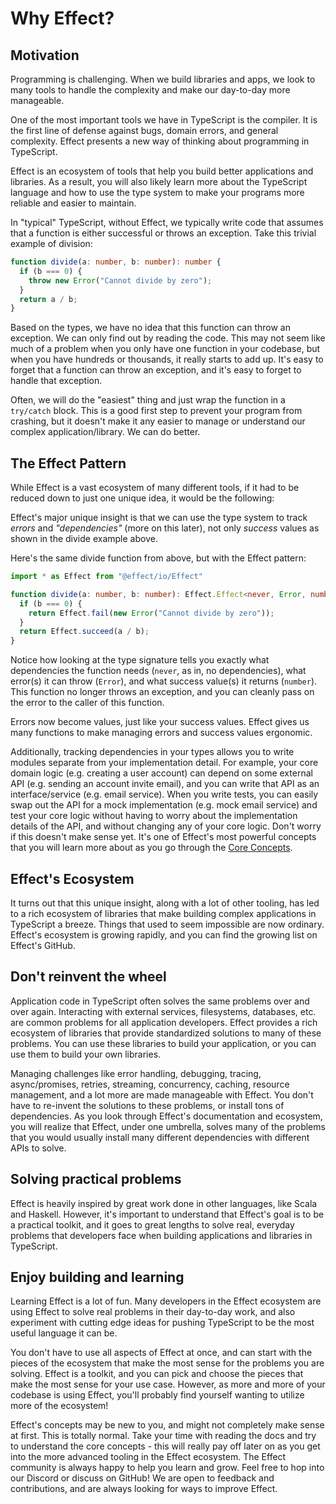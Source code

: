 # Why Effect?

## Motivation

Programming is challenging. When we build libraries and apps, we look to many tools to handle the complexity and make our day-to-day more manageable.

One of the most important tools we have in TypeScript is the compiler. It is the first line of defense against bugs, domain errors, and general complexity. Effect presents a new way of thinking about programming in TypeScript.

Effect is an ecosystem of tools that help you build better applications and libraries. As a result, you will also likely learn more about the TypeScript language and how to use the type system to make your programs more reliable and easier to maintain.

In "typical" TypeScript, without Effect, we typically write code that assumes that a function is either successful or throws an exception. Take this trivial example of division:

```ts twoslash
function divide(a: number, b: number): number {
  if (b === 0) {
    throw new Error("Cannot divide by zero");
  }
  return a / b;
}
```
Based on the types, we have no idea that this function can throw an exception. We can only find out by reading the code. This may not seem like much of a problem when you only have one function in your codebase, but when you have hundreds or thousands, it really starts to add up. It's easy to forget that a function can throw an exception, and it's easy to forget to handle that exception.

Often, we will do the "easiest" thing and just wrap the function in a `try/catch` block. This is a good first step to prevent your program from crashing, but it doesn't make it any easier to manage or understand our complex application/library. We can do better.

## The Effect Pattern

While Effect is a vast ecosystem of many different tools, if it had to be reduced down to just one unique idea, it would be the following:

Effect's major unique insight is that we can use the type system to track _errors_ and _"dependencies"_ (more on this later), not only _success_ values as shown in the divide example above.

Here's the same divide function from above, but with the Effect pattern:

```ts twoslash
import * as Effect from "@effect/io/Effect"

function divide(a: number, b: number): Effect.Effect<never, Error, number> {
  if (b === 0) {
    return Effect.fail(new Error("Cannot divide by zero"));
  }
  return Effect.succeed(a / b);
}
```

Notice how looking at the type signature tells you exactly what dependencies the function needs (`never`, as in, no dependencies), what error(s) it can throw (`Error`), and what success value(s) it returns (`number`). This function no longer throws an exception, and you can cleanly pass on the error to the caller of this function.

Errors now become values, just like your success values. Effect gives us many functions to make managing errors and success values ergonomic.

Additionally, tracking dependencies in your types allows you to write modules separate from your implementation detail. For example, your core domain logic (e.g. creating a user account) can depend on some external API (e.g. sending an account invite email), and you can write that API as an interface/service (e.g. email service). When you write tests, you can easily swap out the API for a mock implementation (e.g. mock email service) and test your core logic without having to worry about the implementation details of the API, and without changing any of your core logic. Don't worry if this doesn't make sense yet. It's one of Effect's most powerful concepts that you will learn more about as you go through the [Core Concepts](../core-concepts/effect).

## Effect's Ecosystem

It turns out that this unique insight, along with a lot of other tooling, has led to a rich ecosystem of libraries that make building complex applications in TypeScript a breeze. Things that used to seem impossible are now ordinary. Effect's ecosystem is growing rapidly, and you can find the growing list on Effect's GitHub.

## Don't reinvent the wheel

Application code in TypeScript often solves the same problems over and over again. Interacting with external services, filesystems, databases, etc. are common problems for all application developers. Effect provides a rich ecosystem of libraries that provide standardized solutions to many of these problems. You can use these libraries to build your application, or you can use them to build your own libraries.

Managing challenges like error handling, debugging, tracing, async/promises, retries, streaming, concurrency, caching, resource management, and a lot more are made manageable with Effect. You don't have to re-invent the solutions to these problems, or install tons of dependencies. As you look through Effect's documentation and ecosystem, you will realize that Effect, under one umbrella, solves many of the problems that you would usually install many different dependencies with different APIs to solve.

## Solving practical problems

Effect is heavily inspired by great work done in other languages, like Scala and Haskell. However, it's important to understand that Effect's goal is to be a practical toolkit, and it goes to great lengths to solve real, everyday problems that developers face when building applications and libraries in TypeScript.

## Enjoy building and learning

Learning Effect is a lot of fun. Many developers in the Effect ecosystem are using Effect to solve real problems in their day-to-day work, and also experiment with cutting edge ideas for pushing TypeScript to be the most useful language it can be.

You don't have to use all aspects of Effect at once, and can start with the pieces of the ecosystem that make the most sense for the problems you are solving. Effect is a toolkit, and you can pick and choose the pieces that make the most sense for your use case. However, as more and more of your codebase is using Effect, you'll probably find yourself wanting to utilize more of the ecosystem!

Effect's concepts may be new to you, and might not completely make sense at first. This is totally normal. Take your time with reading the docs and try to understand the core concepts - this will really pay off later on as you get into the more advanced tooling in the Effect ecosystem. The Effect community is always happy to help you learn and grow. Feel free to hop into our Discord or discuss on GitHub! We are open to feedback and contributions, and are always looking for ways to improve Effect.